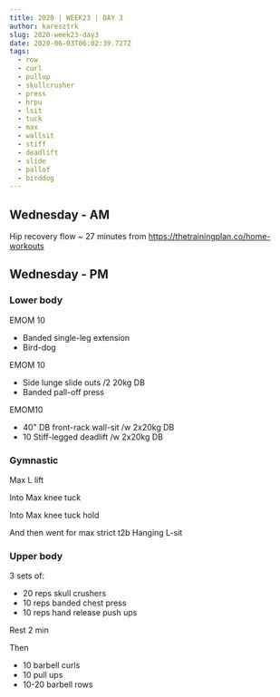 ```yaml
---
title: 2020 | WEEK23 | DAY 3
author: karesztrk
slug: 2020-week23-day3
date: 2020-06-03T06:02:39.727Z
tags:
  - row
  - curl
  - pullup
  - skullcrusher
  - press
  - hrpu
  - lsit
  - tuck
  - max
  - wallsit
  - stiff
  - deadlift
  - slide
  - pallof
  - birddog
---
```


## Wednesday - AM

Hip recovery flow ~ 27 minutes from <https://thetrainingplan.co/home-workouts>

## Wednesday - PM

### Lower body

EMOM 10

- Banded single-leg extension
- Bird-dog

EMOM 10

- Side lunge slide outs /2 20kg DB
- Banded pall-off press

EMOM10

- 40" DB front-rack wall-sit /w 2x20kg DB
- 10 Stiff-legged deadlift /w 2x20kg DB

### Gymnastic

Max L lift

Into Max knee tuck

Into Max knee tuck hold

And then went for max strict t2b Hanging L-sit

### Upper body

3 sets of:

- 20 reps skull crushers
- 10 reps banded chest press
- 10 reps hand release push ups

Rest 2 min

Then

- 10 barbell curls
- 10 pull ups
- 10-20 barbell rows
